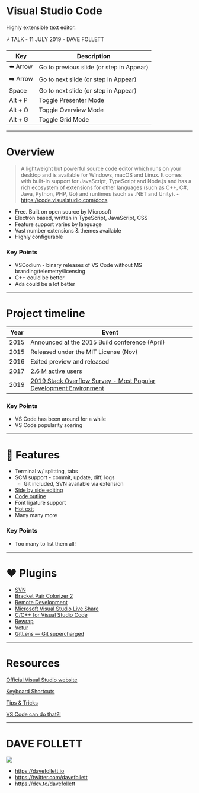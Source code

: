 


<Head>
  <title>Visual Studio Code Lightning Talk by Dave Follett</title>
</Head>

# Visual Studio Code

Highly extensible text editor.

⚡ TALK - 11 JULY 2019 - DAVE FOLLETT

<div style={{ fontSize: '18px', display: 'inline-block' }}>

| Key      | Description
| ---------|----------------------------------------- |
| ️⬅️ Arrow  | Go to previous slide (or step in Appear) |
| ➡️ Arrow  | Go to next slide (or step in Appear)     |
| Space    | Go to next slide (or step in Appear)     |
| Alt + P  | Toggle Presenter Mode                    |
| Alt + O  | Toggle Overview Mode                     |
| Alt + G  | Toggle Grid Mode                         |

</div>

---

# Overview
> A lightweight but powerful source code editor which runs on your desktop and is available for Windows, macOS and Linux. It comes with built-in support for JavaScript, TypeScript and Node.js and has a rich ecosystem of extensions for other languages (such as C++, C#, Java, Python, PHP, Go) and runtimes (such as .NET and Unity). ~ https://code.visualstudio.com/docs

* Free. Built on open source by Microsoft
* Electron based, written in TypeScript, JavaScript, CSS
* Feature support varies by language
* Vast number extensions & themes available
* Highly configurable

<Notes>
    <h3>Key Points</h3>
    <ul>
        <li>VSCodium - binary releases of VS Code without MS branding/telemetry/licensing</li>
        <li>C++ could be better</li>
        <li>Ada could be a lot better</li>
    </ul>
</Notes>

---

# Project timeline

| Year | Event
| -----|----------------------------------------------- |
| ️2015 | Announced at the 2015 Build conference (April) |
| 2015 | Released under the MIT License (Nov)           |
| 2016 | Exited preview and released                    |
| 2017 | [2.6 M active users](https://code.visualstudio.com/blogs/2017/11/16/connect) |
| 2019 | [2019 Stack Overflow Survey - Most Popular Development Environment](https://insights.stackoverflow.com/survey/2019#technology-_-most-popular-development-environments) |

<Notes>
    <h3>Key Points</h3>
    <ul>
        <li>VS Code has been around for a while</li>
        <li>VS Code popularity soaring</li>
    </ul>
</Notes>

---

# 🔑 Features

* Terminal w/ splitting, tabs
* SCM support - commit, update, diff, logs
  * Git included, SVN available via extension
* [Side by side editing](https://code.visualstudio.com/docs/getstarted/userinterface#_side-by-side-editing)
* [Code outline](https://code.visualstudio.com/docs/getstarted/userinterface#_minimap)
* Font ligature support
* [Hot exit](https://code.visualstudio.com/docs/editor/codebasics#_hot-exit)
* Many many more

<Notes>
    <h3>Key Points</h3>
    <ul>
        <li>Too many to list them all!</li>
    </ul>
</Notes>

---

# ❤️ Plugins

* [SVN](https://marketplace.visualstudio.com/items?itemName=johnstoncode.svn-scm)
* [Bracket Pair Colorizer 2](https://marketplace.visualstudio.com/items?itemName=CoenraadS.bracket-pair-colorizer-2)
* [Remote Development](https://marketplace.visualstudio.com/items?itemName=ms-vscode-remote.vscode-remote-extensionpack)
* [Microsoft Visual Studio Live Share](https://marketplace.visualstudio.com/items?itemName=MS-vsliveshare.vsliveshare)
* [C/C++ for Visual Studio Code](https://marketplace.visualstudio.com/items?itemName=ms-vscode.cpptools)
* [Rewrap](https://marketplace.visualstudio.com/items?itemName=stkb.rewrap)
* [Vetur](https://marketplace.visualstudio.com/items?itemName=octref.vetur)
* [GitLens — Git supercharged](https://marketplace.visualstudio.com/items?itemName=eamodio.gitlens)

---

#  Resources

[Official Visual Studio website](https://code.visualstudio.com/)

[Keyboard Shortcuts](https://code.visualstudio.com/docs/editor/codebasics#_keyboard-shortcuts)

[Tips & Tricks](https://code.visualstudio.com/docs/getstarted/tips-and-tricks)

[VS Code can do that?!](https://vscodecandothat.com/)

---

# DAVE FOLLETT

<Split>

![](https://davefollett.io/images/dave.png)

* https://davefollett.io
* https://twitter.com/davefollett
* https://dev.to/davefollett

</Split>